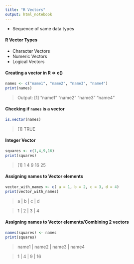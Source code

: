 ```yaml
---
title: "R Vectors"
output: html_notebook
---
```


- Sequence of same data types

#### R Vector Types
- Character Vectors
- Numeric Vectors
- Logical Vectors

#### Creating a vector in R => c()
```r
names <- c("name1", "name2", "name3", "name4")
print(names)
```
> Output: [1] "name1" "name2" "name3" "name4"

#### Checking if `names` is a vector
```r
is.vector(names)
```
> [1] TRUE

#### Integer Vector
```r
squares <- c(1,4,9,16)
print(squares)
```
> [1]  1  4  9 16 25

#### Assigning names to Vector elements
```r
vector_with_names <- c( a = 1, b = 2, c = 3, d = 4)
print(vector_with_names)
```
> a | b | c | d

> 1 | 2 | 3 | 4

#### Assigning names to Vector elements/Combining 2 vectors
```r
names(squares) <- names
print(squares)
```
> name1 | name2 |  name3 | name4 

>    1  |   4   |    9   |    16 